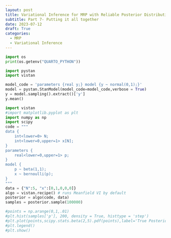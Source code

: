 ```yaml
---
layout: post
title: Variational Inference for MRP with Reliable Posterior Distributions
subtitle: Part 7- Putting it all together
date: 2023-07-12
draft: True
categories:
  - MRP
  - Variational Inference
---
```


```python
import os
print(os.getenv("QUARTO_PYTHON"))
```
```python
import pystan
import vistan
```

```python
model_code = 'parameters {real y;} model {y ~ normal(0,1);}'
model = pystan.StanModel(model_code=model_code,verbose = True)
y = model.sampling().extract()['y']
y.mean()
```


```python
import vistan 
#import matplotlib.pyplot as plt
import numpy as np 
import scipy
code = """
data {
    int<lower=0> N;
    int<lower=0,upper=1> x[N];
}
parameters {
    real<lower=0,upper=1> p;
}
model {
    p ~ beta(1,1);
    x ~ bernoulli(p);
}
"""
data = {"N":5, "x":[0,1,0,0,0]}
algo = vistan.recipe() # runs Meanfield VI by default
posterior = algo(code, data) 
samples = posterior.sample(100000)

#points = np.arange(0,1,.01)
#plt.hist(samples['p'], 200, density = True, histtype = 'step')
#plt.plot(points,scipy.stats.beta(2,5).pdf(points),label='True Posterior')
#plt.legend()
#plt.show()
```